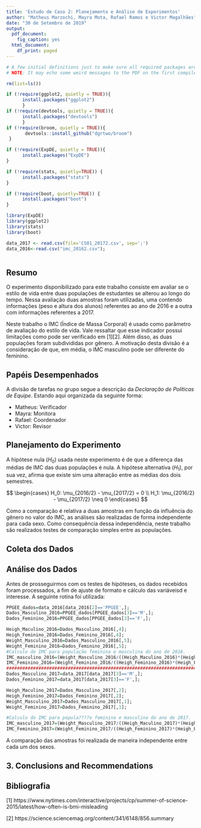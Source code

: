 ---
title: 'Estudo de Caso 2: Planejamento e Análise de Experimentos'
author: "Matheus Marzochi, Mayra Mota, Rafael Ramos e Victor Magalhães"
date: "30 de Setembro de 2019"
output:
  pdf_document:
    fig_caption: yes
  html_document:
    df_print: paged
---

```{r setup,results='hide',warning=FALSE,echo=FALSE}
# A few initial definitions just to make sure all required packages are installed. Change as needed.
# NOTE: It may echo some weird messages to the PDF on the first compile (package installation messages). Run twice and the problem will (hopefully) go away.

rm(list=ls())

if (!require(ggplot2, quietly = TRUE)){
      install.packages("ggplot2")
      }
if (!require(devtools, quietly = TRUE)){
      install.packages("devtools")
      }
if (!require(broom, quietly = TRUE)){
       devtools::install_github("dgrtwo/broom")
 }

if (!require(ExpDE, quietly = TRUE)){
      install.packages("ExpDE")
}

if (!require(stats, quietly=TRUE)) {
      install.packages("stats")
}

if (!require(boot, quietly=TRUE)) {
      install.packages("boot")
}

library(ExpDE)
library(ggplot2)
library(stats)
library(boot)

data_2017 <- read.csv(file='CS01_20172.csv', sep=';')
data_2016<-read.csv("imc_20162.csv");



```
## Resumo

O experimento disponibilizado para este trabalho consiste em avaliar se o estilo de vida entre duas populações de estudantes se alterou ao longo do tempo. Nessa avaliação duas amostras foram utilizadas, uma contendo informações (peso e altura dos alunos) referentes ao ano de 2016 e a outra com informações referentes a 2017.

Neste trabalho o IMC (Índice de Massa Corporal) é usado como parâmetro de avaliação do estilo de vida. Vale ressaltar que esse indicador possui limitações como pode ser verificado em [1][2]. Além disso, as duas populações foram subdivididas por gênero. A motivação desta divisão é a consideração de que, em média, o IMC masculino pode ser diferente do feminino.

## Papéis Desempenhados

A divisão de tarefas no grupo segue a descrição da *Declaração de Políticas de Equipe*. Estando aqui organizada da seguinte forma:

 - Matheus: Verificador
 - Mayra: Monitora
 - Rafael: Coordenador
 - Victor: Revisor

## Planejamento do Experimento

A hipótese nula ($H_{0}$) usada neste experimento é de que a diferença das médias de IMC das duas populações é nula. A hipótese alternativa ($H_{1}$), por sua vez, afirma que existe sim uma alteração entre as médias dos dois semestres.

$$
\begin{cases}
  H_0: \mu_{2016/2} - \mu_{2017/2} = 0 \\
  H_1: \mu_{2016/2} - \mu_{2017/2} \neq 0
\end{cases}
$$

Como a comparação é relativa a duas amostras em função da influência do gênero no valor do IMC, as análises são realizadas de forma independente para cada sexo. Como consequência dessa independência, neste trabalho são realizados testes de comparação simples entre as populações.

## Coleta dos Dados

## Análise dos Dados

Antes de prosseguirmos com os testes de hipóteses, os dados recebidos foram processados, a fim de ajuste de formato e cálculo das variáveisd e interesse. A seguinte rotina foi utilizada:

```{r processamento, echo=TRUE}
PPGEE_dados=data_2016[data_2016[2]=='PPGEE',];
Dados_Masculino_2016=PPGEE_dados[PPGEE_dados[3]=='M',];
Dados_Feminino_2016=PPGEE_dados[PPGEE_dados[3]=='F',];

Heigh_Maculino_2016=Dados_Masculino_2016[,4];
Heigh_Feminino_2016=Dados_Feminino_2016[,4];
Weight_Masculino_2016=Dados_Masculino_2016[,5];
Weight_Feminino_2016=Dados_Feminino_2016[,5];
#Calculo do IMC para população feminina e masculina do ano de 2016.
IMC_masculino_2016=(Weight_Masculino_2016/((Heigh_Maculino_2016)*(Heigh_Maculino_2016)));
IMC_Feminino_2016=(Weight_Feminino_2016/((Heigh_Feminino_2016)*(Heigh_Feminino_2016)));
####################################################################################
Dados_Masculino_2017=data_2017[data_2017[3]=='M',];
Dados_Feminino_2017=data_2017[data_2017[3]=='F',];

Heigh_Maculino_2017=Dados_Masculino_2017[,2];
Heigh_Feminino_2017=Dados_Feminino_2017[,2];
Weight_Masculino_2017=Dados_Masculino_2017[,1];
Weight_Feminino_2017=Dados_Feminino_2017[,1];

#Calculo do IMC para popula????o feminina e masculina do ano de 2017.
IMC_masculino_2017=(Weight_Masculino_2017/((Heigh_Maculino_2017)*(Heigh_Maculino_2017)));
IMC_Feminino_2017=(Weight_Feminino_2017/((Heigh_Feminino_2017)*(Heigh_Feminino_2017)));

```


A comparação das amostras foi realizada de maneira independente entre cada um dos sexos.


## 3. Conclusions and Recommendations
 
## Bibliografia

[1] https://www.nytimes.com/interactive/projects/cp/summer-of-science-2015/latest/how-often-is-bmi-misleading

[2] https://science.sciencemag.org/content/341/6148/856.summary


